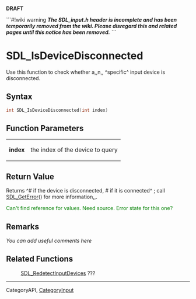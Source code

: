 <span color="red">'''DRAFT'''</span>

```#!wiki warning
'''''The SDL_input.h header is incomplete and has been temporarily removed from the wiki.  Please disregard this and related pages until this notice has been removed.'''''
```

= SDL_IsDeviceDisconnected =
Use this function to check whether a,,n,, ^specific^ input device is disconnected.


== Syntax ==
<syntaxhighlight lang='c++'>
int SDL_IsDeviceDisconnected(int index)
</syntaxhighlight>

== Function Parameters ==
{|
|'''index'''
|the index of the device to query
|}

== Return Value ==
Returns ^# if the device is disconnected, # if it is connected^  ; call [[SDL_GetError]]() for more information,,.

<span style="color: green;">Can't find reference for values. Need source. Error state for this one?</span>

== Remarks ==
''You can add useful comments here''

== Related Functions ==
:[[SDL_RedetectInputDevices]] ???

----
Category<code></code>API, [[CategoryInput]]
